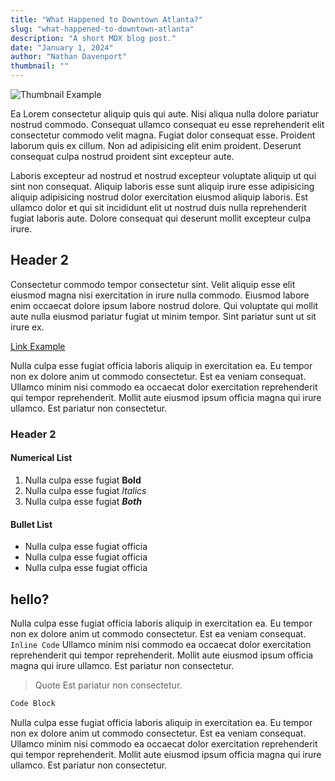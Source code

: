 ```yaml
---
title: "What Happened to Downtown Atlanta?"
slug: "what-happened-to-downtown-atlanta"
description: "A short MDX blog post."
date: "January 1, 2024"
author: "Nathan Davenport"
thumbnail: ""
---
```


![Thumbnail Example](/resources/img/thumb.png)

Ea Lorem consectetur aliquip quis qui aute. Nisi aliqua nulla dolore pariatur nostrud commodo. Consequat ullamco consequat eu esse reprehenderit elit consectetur commodo velit magna. Fugiat dolor consequat esse. Proident laborum quis ex cillum. Non ad adipisicing elit enim proident. Deserunt consequat culpa nostrud proident sint excepteur aute.

Laboris excepteur ad nostrud et nostrud excepteur voluptate aliquip ut qui sint non consequat. Aliquip laboris esse sunt aliquip irure esse adipisicing aliquip adipisicing nostrud dolor exercitation eiusmod aliquip laboris. Est ullamco dolor et qui sit incididunt elit ut nostrud duis nulla reprehenderit fugiat laboris aute. Dolore consequat qui deserunt mollit excepteur culpa irure.

## Header 2

Consectetur commodo tempor consectetur sint. Velit aliquip esse elit eiusmod magna nisi exercitation in irure nulla commodo. Eiusmod labore enim occaecat dolore ipsum labore nostrud dolore. Qui voluptate qui mollit aute nulla eiusmod pariatur fugiat ut minim tempor. Sint pariatur sunt ut sit irure ex.

[Link Example](http://google.com)

Nulla culpa esse fugiat officia laboris aliquip in exercitation ea. Eu tempor non ex dolore anim ut commodo consectetur. Est ea veniam consequat. Ullamco minim nisi commodo ea occaecat dolor exercitation reprehenderit qui tempor reprehenderit. Mollit aute eiusmod ipsum officia magna qui irure ullamco. Est pariatur non consectetur.

### Header 2

#### Numerical List

1. Nulla culpa esse fugiat **Bold**
2. Nulla culpa esse fugiat _Italics_
3. Nulla culpa esse fugiat **_Both_**

#### Bullet List

- Nulla culpa esse fugiat officia
- Nulla culpa esse fugiat officia
- Nulla culpa esse fugiat officia

## hello?

Nulla culpa esse fugiat officia laboris aliquip in exercitation ea. Eu tempor non ex dolore anim ut commodo consectetur. Est ea veniam consequat. `Inline Code` Ullamco minim nisi commodo ea occaecat dolor exercitation reprehenderit qui tempor reprehenderit. Mollit aute eiusmod ipsum officia magna qui irure ullamco. Est pariatur non consectetur.

> Quote
> Est pariatur non consectetur.

```html
Code Block
```

Nulla culpa esse fugiat officia laboris aliquip in exercitation ea. Eu tempor non ex dolore anim ut commodo consectetur. Est ea veniam consequat. Ullamco minim nisi commodo ea occaecat dolor exercitation reprehenderit qui tempor reprehenderit. Mollit aute eiusmod ipsum officia magna qui irure ullamco. Est pariatur non consectetur.
